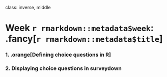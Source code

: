 
class: inverse, middle

# Week `r rmarkdown::metadata$week`: .fancy[`r rmarkdown::metadata$title`]

### 1. .orange[Defining choice questions in R]
### 2. Displaying choice questions in surveydown
